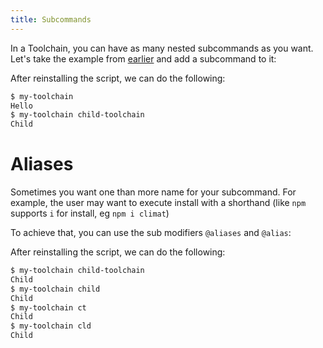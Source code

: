 ```yaml
---
title: Subcommands
---
```



In a Toolchain, you can have as many nested subcommands as you want.
Let's take the example from [earlier](/docs/cli-dsl-reference/toolchain) and add a subcommand to it:

<Toolchain/>

After reinstalling the script, we can do the following:
```sh title="Console"
$ my-toolchain
Hello
$ my-toolchain child-toolchain
Child
```

# Aliases

Sometimes you want one than more name for your subcommand. For example, the user may want 
to execute install with a shorthand (like `npm` supports `i` for install, eg `npm i climat`)

To achieve that, you can use the sub modifiers `@aliases` and `@alias`:

<Aliases/>

After reinstalling the script, we can do the following:

```sh title=Console
$ my-toolchain child-toolchain
Child
$ my-toolchain child
Child
$ my-toolchain ct
Child
$ my-toolchain cld
Child
```